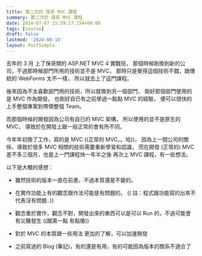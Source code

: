 ```yaml
---
title: 第二次的 保哥 MVC 課程
summary: 第二次的 保哥 MVC 課程
date: 2014-07-07 15:59:17.154+08:00
tags: [course]
draft: false
lastmod: '2024-08-16'
layout: PostSimple
---
```


去年的 3 月 上了保哥開的 ASP.NET MVC 4 實戰班，
那個時候剛換到新的公司，不過那時候部門所用的技術並不是 MVC，
那時只是覺得這個技術不錯，跟傳統的 WebForms 太不一樣，
所以就去上了這門課程。

後來因為不太喜歡部門用的技術，所以就換到另一個部門，
剛好那個部門使用的是 MVC 作為開發，
也剛好自已有之前學過一點點 MVC 的經驗，
便可以很快的上手整個專案到帶領整個 Team。

而那個時候的開發因為公司有自已的 MVC 架構，
所以使用的並不是原生的 MVC，
導致於在開發上跟一般正常的會有所不同。

今年年初換了工作，寫的是 MVC ((正常的 MVC。。哈))，
因為上一間公司的關係，導致於很多 MVC 相關的技術需要重新學習和認識，
而在開發 (正常的) MVC 差不多三個月，也是上一門課程快一年半之後
再次上 MVC 課程，有一些想法。

以下是大概的感想：

- 雖然技術的版本一直在前進，不過本質還是不變的。

- 在實作功能上有的觀念跟作法可能是有問題的。
  (( 註：程式跟功能寫的出來不代表沒有問題..))

- 觀念重於實作，觀念不對，開發出來的東西可以是可以 Run 的，不過可能會有災難發生 ((跟第一點 有點像))

- 對於 MVC 的本質跟一些用法 更加的了解，可以加速開發

- 之前寫過的 Blog (筆記)，有的還是有用，有的可能因為版本的關系不適合了
